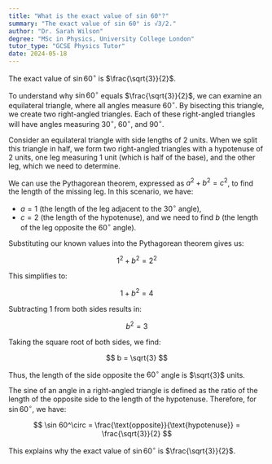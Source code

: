 ```yaml
---
title: "What is the exact value of sin 60°?"
summary: "The exact value of sin 60° is √3/2."
author: "Dr. Sarah Wilson"
degree: "MSc in Physics, University College London"
tutor_type: "GCSE Physics Tutor"
date: 2024-05-18
---
```


The exact value of $\sin 60^\circ$ is $\frac{\sqrt{3}}{2}$.

To understand why $\sin 60^\circ$ equals $\frac{\sqrt{3}}{2}$, we can examine an equilateral triangle, where all angles measure $60^\circ$. By bisecting this triangle, we create two right-angled triangles. Each of these right-angled triangles will have angles measuring $30^\circ$, $60^\circ$, and $90^\circ$.

Consider an equilateral triangle with side lengths of $2$ units. When we split this triangle in half, we form two right-angled triangles with a hypotenuse of $2$ units, one leg measuring $1$ unit (which is half of the base), and the other leg, which we need to determine. 

We can use the Pythagorean theorem, expressed as $a^2 + b^2 = c^2$, to find the length of the missing leg. In this scenario, we have:
- $a = 1$ (the length of the leg adjacent to the $30^\circ$ angle),
- $c = 2$ (the length of the hypotenuse), and we need to find $b$ (the length of the leg opposite the $60^\circ$ angle).

Substituting our known values into the Pythagorean theorem gives us:

$$
1^2 + b^2 = 2^2
$$

This simplifies to:

$$
1 + b^2 = 4
$$

Subtracting $1$ from both sides results in:

$$
b^2 = 3
$$

Taking the square root of both sides, we find:

$$
b = \sqrt{3}
$$

Thus, the length of the side opposite the $60^\circ$ angle is $\sqrt{3}$ units. 

The sine of an angle in a right-angled triangle is defined as the ratio of the length of the opposite side to the length of the hypotenuse. Therefore, for $\sin 60^\circ$, we have:

$$
\sin 60^\circ = \frac{\text{opposite}}{\text{hypotenuse}} = \frac{\sqrt{3}}{2}
$$

This explains why the exact value of $\sin 60^\circ$ is $\frac{\sqrt{3}}{2}$.
    